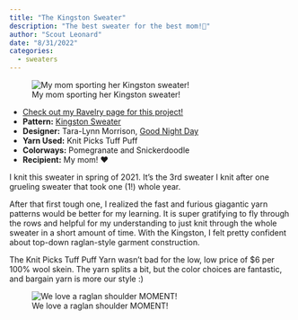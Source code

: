 ```yaml
---
title: "The Kingston Sweater"
description: "The best sweater for the best mom!🫶"
author: "Scout Leonard"
date: "8/31/2022"
categories:
  - sweaters
---
```


![My mom sporting her Kingston sweater!](../figs/kingston_1.jpeg)

-   [Check out my Ravelry page for this project!](https://www.ravelry.com/projects/scoutcleonard/kingston-sweater)
-   **Pattern:** [Kingston Sweater](https://www.ravelry.com/patterns/library/kingston-sweater-2)
-   **Designer:** Tara-Lynn Morrison, [Good Night Day](https://www.goodnightday.ca)
-   **Yarn Used:** Knit Picks Tuff Puff
-   **Colorways:** Pomegranate and Snickerdoodle
-   **Recipient:** My mom! ❤️

I knit this sweater in spring of 2021. It's the 3rd sweater I knit after one grueling sweater that took one (1!) whole year.

After that first tough one, I realized the fast and furious giagantic yarn patterns would be better for my learning. It is super gratifying to fly through the rows and helpful for my understanding to just knit through the whole sweater in a short amount of time. With the Kingston, I felt pretty confident about top-down raglan-style garment construction.

The Knit Picks Tuff Puff Yarn wasn't bad for the low, low price of \$6 per 100% wool skein. The yarn splits a bit, but the color choices are fantastic, and bargain yarn is more our style :)

![We love a raglan shoulder MOMENT!](../figs/kingston_2.jpeg)
